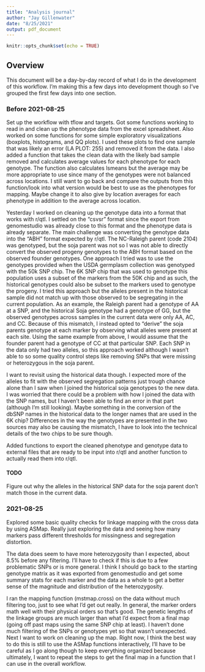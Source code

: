 ```yaml
---
title: "Analysis journal"
author: "Jay Gillenwater"
date: "8/25/2021"
output: pdf_document
---
```


```r
knitr::opts_chunk$set(echo = TRUE)
```

## Overview

This document will be a day-by-day record of what I do in the development of this workflow. I'm making this a few days into development though so I've grouped the first few days into one section. 

### Before 2021-08-25

Set up the workflow with tflow and targets. Got some functions working to read in and clean up the phenotype data from the excel spreadsheet. Also worked on some functions for some simple exploratory visualizations (boxplots, histograms, and QQ plots). I used these plots to find one sample that was likely an error (LA PLOT: 255) and removed it from the data. I also added a function that takes the clean data with the likely bad sample removed and calculates average values for each phenotype for each genotype. The function also calculates lsmeans but the average may be more appropriate to use since many of the genotypes were not balanced across locations. I still want to go back and compare the outputs from this function/look into what version would be best to use as the phenotypes for mapping. Maybe change it to also give by location averages for each phenotype in addition to the average across location. 

Yesterday I worked on cleaning up the genotype data into a format that works with r/qtl. I settled on the "csvsr" format since the export from genomestudio was already close to this format and the phenotype data is already separate. The main challenge was converting the genotype data into the "ABH" format expected by r/qtl. The NC-Raleigh parent (code 2104) was genotyped, but the soja parent was not so I was not able to directly convert the observed progeny genotypes to the ABH format based on the observed founder genotypes. One approach I tried was to use the genotypes provided when the USDA germplasm collection was genotyped with the 50k SNP chip. The 6K SNP chip that was used to genotype this population uses a subset of the markers from the 50K chip and as such, the historical genotypes could also be subset to the markers used to genotype the progeny. I tried this approach but the alleles present in the historical sample did not match up with those observed to be segregating in the current population. As an example, the Raleigh parent had a genotype of AA at a SNP, and the historical Soja genotype had a genotype of GG, but the observed genotypes across samples in the current data were only AA, AC, and CC. Because of this mismatch, I instead opted to "derive" the soja parents genotype at each marker by observing what alleles were present at each site. Using the same example from above, I would assume that the founder parent had a genotype of CC at that particular SNP. Each SNP in the data only had two alleles, so this approach worked although I wasn't able to so some quality control steps like removing SNPs that were missing or heterozygous in the soja parent. 

I want to revisit using the historical data though. I expected more of the alleles to fit with the observed segregation patterns just trough chance alone than I saw when I joined the historical soja genotypes to the new data. I was worried that there could be a problem with how I joined the data with the SNP names, but I haven't been able to find an error in that part (although I'm still looking). Maybe something in the conversion of the dbSNP names in the historical data to the longer names that are used in the 6K chip? Differences in the way the genotypes are presented in the two sources may also be causing the mismatch, I have to look into the technical details of the two chips to be sure though. 

Added functions to export the cleaned phenotype and genotype data to external files that are ready to be input into r/qtl and another function to actually read them into r/qtl. 

#### TODO
Figure out why the alleles in the historical SNP data for the soja parent don't match those in the current data. 

### 2021-08-25

Explored some basic quality checks for linkage mapping with the cross data by using ASMap. Really just exploring the data and seeing how many markers pass different thresholds for missingness and segregation distortion. 

The data does seem to have more heterozygosity than I expected, about 8.5% before any filtering. I'll have to check if this is due to a few problematic SNPs or is more general. I think I should go back to the starting genotype matrix as it was exported from genomestudio and get some summary stats for each marker and the data as a whole to get a better sense of the magnitude and distribution of the heterozygosity. 

I ran the mapping function (mstmap.cross) on the data without much filtering too, just to see what I'd get out really. In general, the marker orders math well with their physical orders so that's good. The genetic lengths of the linkage groups are much larger than what I'd expect from a final map (going off past maps using the same SNP chip at least). I haven't done much filtering of the SNPs or genotypes yet so that wasn't unexpected. Next I want to work on cleaning up the map. Right now, I think the best way to do this is still to use the ASMap functions interactively, I'll have to be careful as I go along though to keep everything organized because ultimately, I want to repeat the steps to get the final map in a function that I can use in the overall workflow. 

